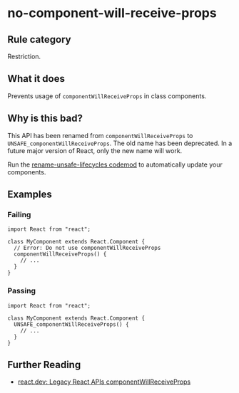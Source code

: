 # no-component-will-receive-props

## Rule category

Restriction.

## What it does

Prevents usage of `componentWillReceiveProps` in class components.

## Why is this bad?

This API has been renamed from `componentWillReceiveProps` to `UNSAFE_componentWillReceiveProps`. The old name has been deprecated. In a future major version of React, only the new name will work.

Run the [rename-unsafe-lifecycles codemod](https://github.com/reactjs/react-codemod#rename-unsafe-lifecycles) to automatically update your components.

## Examples

### Failing

```tsx {5-6}
import React from "react";

class MyComponent extends React.Component {
  // Error: Do not use componentWillReceiveProps
  componentWillReceiveProps() {
    // ...
  }
}
```

### Passing

```tsx
import React from "react";

class MyComponent extends React.Component {
  UNSAFE_componentWillReceiveProps() {
    // ...
  }
}
```

## Further Reading

- [react.dev: Legacy React APIs componentWillReceiveProps](https://react.dev/reference/react/Component#componentwillreceiveprops)
